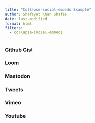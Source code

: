 ```yaml
---
title: "Collapse-social-embeds Example"
author: Shafayet Khan Shafee
date: last-modified
format: html
filters:
  - collapse-social-embeds
---
```


### Github Gist

::: {.gist user=tarleb gist_id=852f6ae98764bea56aeeac979f3c17be }
:::


### Loom

::: {.loom video_id=8619b03224f74282b6d56cbedbcd3fc6 }
:::


### Mastodon

::: {.mastodon url="https://fosstodon.org/@pandoc/109712438144865859"}
:::


### Tweets

::: {.twitter user=pandoc_tips status_id=1576105972103516160 }
:::


### Vimeo

::: {.vimeo video_id=783455878 }
:::


### Youtube

::: {.youtube video_id=mrvhk2XUfWo }
:::
